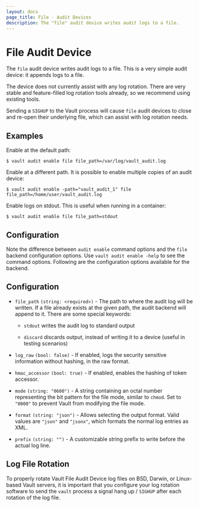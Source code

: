 ```yaml
---
layout: docs
page_title: File - Audit Devices
description: The "file" audit device writes audit logs to a file.
---
```


# File Audit Device

The `file` audit device writes audit logs to a file. This is a very simple audit
device: it appends logs to a file.

The device does not currently assist with any log rotation. There are very
stable and feature-filled log rotation tools already, so we recommend using
existing tools.

Sending a `SIGHUP` to the Vault process will cause `file` audit devices to close
and re-open their underlying file, which can assist with log rotation needs.

## Examples

Enable at the default path:

```shell-session
$ vault audit enable file file_path=/var/log/vault_audit.log
```

Enable at a different path. It is possible to enable multiple copies of an audit
device:

```shell-session
$ vault audit enable -path="vault_audit_1" file file_path=/home/user/vault_audit.log
```

Enable logs on stdout. This is useful when running in a container:

```shell-session
$ vault audit enable file file_path=stdout
```

## Configuration

Note the difference between `audit enable` command options and the `file` backend
configuration options. Use `vault audit enable -help` to see the command options.
Following are the configuration options available for the backend.

## Configuration

- `file_path` `(string: <required>)` - The path to where the audit log will be
  written. If a file already exists at the given path, the audit backend will
  append to it. There are some special keywords:

  - `stdout` writes the audit log to standard output

  - `discard` discards output, instead of writing it to a device (useful in testing scenarios)

- `log_raw` `(bool: false)` - If enabled, logs the security sensitive
  information without hashing, in the raw format.

- `hmac_accessor` `(bool: true)` - If enabled, enables the hashing of token
  accessor.

- `mode` `(string: "0600")` - A string containing an octal number representing
  the bit pattern for the file mode, similar to `chmod`. Set to `"0000"` to
  prevent Vault from modifying the file mode.

- `format` `(string: "json")` - Allows selecting the output format. Valid values
  are `"json"` and `"jsonx"`, which formats the normal log entries as XML.

- `prefix` `(string: "")` - A customizable string prefix to write before the
  actual log line.

## Log File Rotation

To properly rotate Vault File Audit Device log files on BSD, Darwin, or Linux-based Vault servers, it is important that you configure your log rotation software to send the `vault` process a signal hang up / `SIGHUP` after each rotation of the log file.
